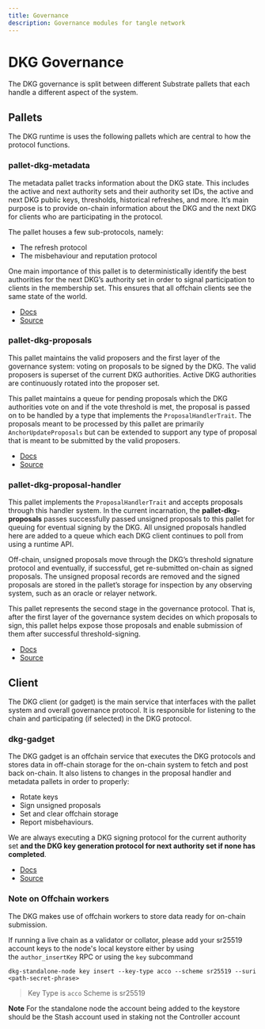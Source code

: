 ```yaml
---
title: Governance
description: Governance modules for tangle network
---
```


# DKG Governance

The DKG governance is split between different Substrate pallets that each handle a different aspect of the system.

## Pallets

The DKG runtime is uses the following pallets which are central to how the protocol functions.

### pallet-dkg-metadata

The metadata pallet tracks information about the DKG state. This includes the active and next authority
sets and their authority set IDs, the active and next DKG public keys, thresholds, historical refreshes,
and more. It’s main purpose is to provide on-chain information about the DKG and the next DKG for clients
who are participating in the protocol.

The pallet houses a few sub-protocols, namely:

- The refresh protocol
- The misbehaviour and reputation protocol

One main importance of this pallet is to deterministically identify the best authorities for the next
DKG’s authority set in order to signal participation to clients in the membership set. This ensures that
all offchain clients see the same state of the world.

- [Docs](https://webb-tools.github.io/dkg-substrate/pallet_dkg_metadata/index.html)
- [Source](https://github.com/webb-tools/dkg-substrate/tree/master/pallets/dkg-metadata)

### pallet-dkg-proposals

This pallet maintains the valid proposers and the first layer of the governance system: voting on proposals
to be signed by the DKG. The valid proposers is superset of the current DKG authorities. Active DKG
authorities are continuously rotated into the proposer set.

This pallet maintains a queue for pending proposals which the DKG authorities vote on and if the vote threshold
is met, the proposal is passed on to be handled by a type that implements the `ProposalHandlerTrait`. The
proposals meant to be processed by this pallet are primarily `AnchorUpdateProposals` but can be extended to
support any type of proposal that is meant to be submitted by the valid proposers.

- [Docs](https://webb-tools.github.io/dkg-substrate/pallet_dkg_proposals/index.html)
- [Source](https://github.com/webb-tools/dkg-substrate/tree/master/pallets/dkg-proposals)

### pallet-dkg-proposal-handler

This pallet implements the `ProposalHandlerTrait` and accepts proposals through this handler system. In the
current incarnation, the **pallet-dkg-proposals** passes successfully passed unsigned proposals to this pallet
for queuing for eventual signing by the DKG. All unsigned proposals handled here are added to a queue which each
DKG client continues to poll from using a runtime API.

Off-chain, unsigned proposals move through the DKG’s threshold signature protocol and eventually, if successful,
get re-submitted on-chain as signed proposals. The unsigned proposal records are removed and the signed proposals
are stored in the pallet’s storage for inspection by any observing system, such as an oracle or relayer network.

This pallet represents the second stage in the governance protocol. That is, after the first layer of the governance
system decides on which proposals to sign, this pallet helps expose those proposals and enable submission of them
after successful threshold-signing.

- [Docs](https://webb-tools.github.io/dkg-substrate/pallet_dkg_proposal_handler/index.html)
- [Source](https://github.com/webb-tools/dkg-substrate/tree/master/pallets/dkg-proposal-handler)

## Client

The DKG client (or gadget) is the main service that interfaces with the pallet system and overall governance protocol.
It is responsible for listening to the chain and participating (if selected) in the DKG protocol.

### dkg-gadget

The DKG gadget is an offchain service that executes the DKG protocols and stores data in off-chain storage for the
on-chain system to fetch and post back on-chain. It also listens to changes in the proposal handler and metadata
pallets in order to properly:

- Rotate keys
- Sign unsigned proposals
- Set and clear offchain storage
- Report misbehaviours.

We are always executing a DKG signing protocol for the current authority set **and the DKG key generation protocol
for next authority set if none has completed**.

- [Docs](https://webb-tools.github.io/dkg-substrate/dkg_gadget/index.html)
- [Source](https://github.com/webb-tools/dkg-substrate/tree/master/dkg-gadget)

### **Note on Offchain workers**

The DKG makes use of offchain workers to store data ready for on-chain submission.

If running a live chain as a validator or collator, please add your sr25519 account keys to the node's local keystore
either by using the `author_insertKey` RPC or using the `key` subcommand

```
dkg-standalone-node key insert --key-type acco --scheme sr25519 --suri <path-secret-phrase>
```

> Key Type is `acco` Scheme is sr25519

**Note** For the standalone node the account being added to the keystore should be the Stash account used in staking
not the Controller account
